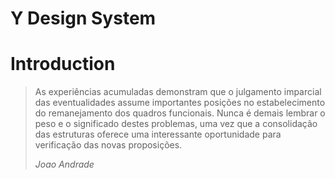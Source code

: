 
<Meta title="Design System | Intro"/>

# Y Design System

<IntroBackground />

# Introduction

> As experiências acumuladas demonstram que o julgamento imparcial das eventualidades assume importantes posições no estabelecimento do remanejamento dos quadros funcionais.
> Nunca é demais lembrar o peso e o significado destes problemas, uma vez que a consolidação das estruturas oferece uma interessante oportunidade para verificação das novas proposições.
>
> <cite>Joao Andrade</cite>

